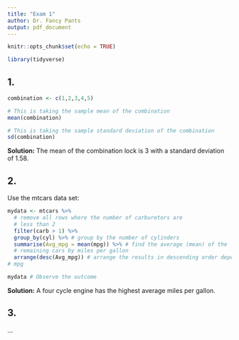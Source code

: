 ```yaml
---
title: "Exam 1"
author: Dr. Fancy Pants
output: pdf_document
---
```


```r
knitr::opts_chunk$set(echo = TRUE)
```

```r
library(tidyverse) 
```

## 1.

```r
combination <- c(1,2,3,4,5) 

# This is taking the sample mean of the combination
mean(combination)

# This is taking the sample standard deviation of the combination
sd(combination)
```

**Solution:** The mean of the combination lock is 3 with a standard deviation of 1.58.

## 2.

Use the mtcars data set:

```r
mydata <- mtcars %>%
  # remove all rows where the number of carburetors are 
  # less than 2
  filter(carb > 1) %>% 
  group_by(cyl) %>% # group by the number of cylinders
  summarise(Avg_mpg = mean(mpg)) %>% # find the average (mean) of the 
  # remaining cars by miles per gallon 
  arrange(desc(Avg_mpg)) # arrange the results in descending order dependent on the mean 
# mpg

mydata # Observe the outcome
```

**Solution:** A four cycle engine has the highest average miles per gallon.

## 3.

...
